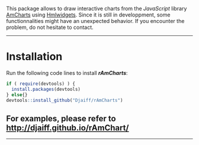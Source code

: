 This package allows to draw interactive charts from the *JavaScript* library [AmCharts][url_amcharts] using [Hmlwidgets][url_htmlwidgets].
Since it is still in developpment, some functionnalities might have an unexpected behavior. If you encounter the problem, do not hesitate to contact.

---

# Installation

Run the following code lines to install ***rAmCharts***:

```r
if ( require(devtools) ) {
  install.packages(devtools)
} else{}
devtools::install_github("Djaiff/rAmCharts")
```

## For examples, please refer to <http://djaiff.github.io/rAmChart/>

---

[url_amcharts]: http://www.amcharts.com
[url_htmlwidgets]: http://www.htmlwidgets.org
